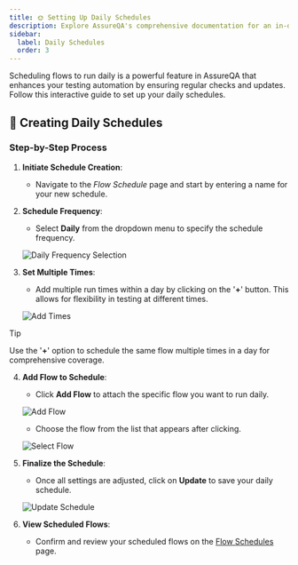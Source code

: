 ```yaml
---
title: 🌞 Setting Up Daily Schedules
description: Explore AssureQA's comprehensive documentation for an in-depth look at our services and tools.
sidebar:
  label: Daily Schedules
  order: 3
---
```


Scheduling flows to run daily is a powerful feature in AssureQA that enhances your testing automation by ensuring regular checks and updates. Follow this interactive guide to set up your daily schedules.

## 📅 Creating Daily Schedules

### Step-by-Step Process

1. **Initiate Schedule Creation**:
   - Navigate to the *Flow Schedule* page and start by entering a name for your new schedule.

2. **Schedule Frequency**:
   - Select **Daily** from the dropdown menu to specify the schedule frequency.

   ![Daily Frequency Selection](/images/DS%201.jpg)

3. **Set Multiple Times**:
   - Add multiple run times within a day by clicking on the '**+**' button. This allows for flexibility in testing at different times.

   ![Add Times](/images/DS%202.jpg)
> [!TIP]
> Use the '**+**' option to schedule the same flow multiple times in a day for comprehensive coverage.

4. **Add Flow to Schedule**:
   - Click **Add Flow** to attach the specific flow you want to run daily.

   ![Add Flow](/images/DS%204.jpg)
   - Choose the flow from the list that appears after clicking.

   ![Select Flow](/images/DS%205.jpg)

5. **Finalize the Schedule**:
   - Once all settings are adjusted, click on **Update** to save your daily schedule.

   ![Update Schedule](/images/DS%206.jpg)

6. **View Scheduled Flows**:
   - Confirm and review your scheduled flows on the [Flow Schedules](#) page.
